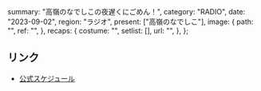   summary: "高嶺のなでしこの夜遅くにごめん！",
  category: "RADIO",
  date: "2023-09-02",
  region: "ラジオ",
  present: ["高嶺のなでしこ"],
  image: {
    path: "",
    ref: "",
  },
  recaps: {
    costume: "",
    setlist: [],
    url: "",
  },
};

## リンク

- [公式スケジュール](https://takanenonadeshiko.jp/?p=1009)
